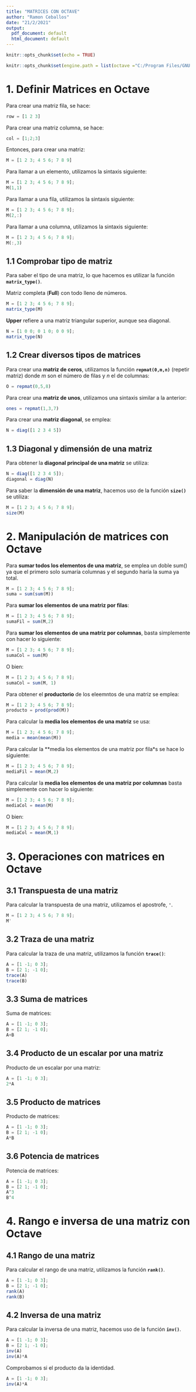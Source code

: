 ```yaml
---
title: "MATRICES CON OCTAVE"
author: "Ramon Ceballos"
date: "21/2/2021"
output:
  pdf_document: default
  html_document: default
---
```


```r
knitr::opts_chunk$set(echo = TRUE)

knitr::opts_chunk$set(engine.path = list(octave ="C:/Program Files/GNU Octave/Octave-6.1.0/mingw64/bin/octave-cli-6.1.0.exe"), echo = TRUE)
```

# 1. **Definir Matrices en Octave**

Para crear una matriz fila, se hace:

```octave
row = [1 2 3]
```

Para crear una matriz columna, se hace:

```octave
col = [1;2;3]
```


Entonces, para crear una matriz:

```octave
M = [1 2 3; 4 5 6; 7 8 9]
```


Para llamar a un elemento, utilizamos la sintaxis siguiente:

```octave
M = [1 2 3; 4 5 6; 7 8 9];
M(1,1)
```

Para llamar a una fila, utilizamos la sintaxis siguiente:

```octave
M = [1 2 3; 4 5 6; 7 8 9];
M(2,:)
```


Para llamar a una columna, utilizamos la sintaxis siguiente:

```octave
M = [1 2 3; 4 5 6; 7 8 9];
M(:,3)
```

## 1.1 Comprobar tipo de matriz

Para saber el tipo de una matriz, lo que hacemos es utilizar la función **`matrix_type()`**.

Matriz completa (**Full**) con todo lleno de números.

```octave
M = [1 2 3; 4 5 6; 7 8 9];
matrix_type(M)

```

**Upper** refiere a una matriz triangular superior, aunque sea diagonal.

```octave
N = [1 0 0; 0 1 0; 0 0 9];
matrix_type(N)
```

## 1.2 Crear diversos tipos de matrices

Para crear una **matriz de ceros**, utilizamos la función **`repmat(0,m,n)`** (repetir matriz) donde $m$ son el número de filas y $n$ el de columnas:

```octave
O = repmat(0,5,8)
```


Para crear una **matriz de unos**, utilizamos una sintaxis similar a la anterior:

```octave
ones = repmat(1,3,7)
```


Para crear una **matriz diagonal**, se emplea:

```octave
N = diag([1 2 3 4 5])
```

## 1.3 Diagonal y dimensión de una matriz

Para obtener la **diagonal principal de una matriz** se utiliza:

```octave
N = diag([1 2 3 4 5]);
diagonal = diag(N)
```


Para saber la **dimensión de una matriz**, hacemos uso de la función **`size()`** se utiliza:

```octave
M = [1 2 3; 4 5 6; 7 8 9];
size(M)
```

# 2. **Manipulación de matrices con Octave**

Para **sumar todos los elementos de una matriz**, se emplea un doble sum() ya que el primero solo sumaría columnas y el segundo haría la suma ya total.

```octave
M = [1 2 3; 4 5 6; 7 8 9];
suma = sum(sum(M))
```


Para **sumar los elementos de una matriz por filas**:

```octave
M = [1 2 3; 4 5 6; 7 8 9];
sumaFil = sum(M,2)
```


Para **sumar los elementos de una matriz por columnas**, basta simplemente con hacer lo siguiente:

```octave
M = [1 2 3; 4 5 6; 7 8 9];
sumaCol = sum(M)
```

O bien:

```octave
M = [1 2 3; 4 5 6; 7 8 9];
sumaCol = sum(M, 1)
```


Para obtener el **productorio** de los eleemntos de una matriz se emplea:

```octave
M = [1 2 3; 4 5 6; 7 8 9];
producto = prod(prod(M))
```


Para calcular la **media los elementos de una matriz** se usa:

```octave
M = [1 2 3; 4 5 6; 7 8 9];
media = mean(mean(M))
```


Para calcular la **media los elementos de una matriz por fila*s se hace lo siguiente:

```octave
M = [1 2 3; 4 5 6; 7 8 9];
mediaFil = mean(M,2)
```


Para calcular la **media los elementos de una matriz por columnas** basta simplemente con hacer lo siguiente:

```octave
M = [1 2 3; 4 5 6; 7 8 9];
mediaCol = mean(M)
```

O bien:

```octave
M = [1 2 3; 4 5 6; 7 8 9];
mediaCol = mean(M,1)
```


# 3. **Operaciones con matrices en Octave**

## 3.1 Transpuesta de una matriz

Para calcular la transpuesta de una matriz, utilizamos el apostrofe, **`'`**.

```octave
M = [1 2 3; 4 5 6; 7 8 9];
M'
```

## 3.2 Traza de una matriz

Para calcular la traza de una matriz, utilizamos la función **`trace()`**:

```octave
A = [1 -1; 0 3];
B = [2 1; -1 0];
trace(A)
trace(B)
```

## 3.3 Suma de matrices

Suma de matrices:

```octave
A = [1 -1; 0 3];
B = [2 1; -1 0];
A+B
```

## 3.4 Producto de un escalar por una matriz 

Producto de un escalar por una matriz:

```octave
A = [1 -1; 0 3];
2*A
```

## 3.5 Producto de matrices

Producto de matrices:

```octave
A = [1 -1; 0 3];
B = [2 1; -1 0];
A*B
```

## 3.6 Potencia de matrices

Potencia de matrices:

```octave
A = [1 -1; 0 3];
B = [2 1; -1 0];
A^3
B^4
```

# 4. **Rango e inversa de una matriz con Octave**

## 4.1 Rango de una matriz

Para calcular el rango de una matriz, utilizamos la función **`rank()`**.

```octave
A = [1 -1; 0 3];
B = [2 1; -1 0];
rank(A)
rank(B)
```


## 4.2 Inversa de una matriz

Para calcular la inversa de una matriz, hacemos uso de la función **`inv()`**.

```octave
A = [1 -1; 0 3];
B = [2 1; -1 0];
inv(A)
inv(A)*A
```

Comprobamos si el producto da la identidad.

```octave
A = [1 -1; 0 3];
inv(A)*A
```

